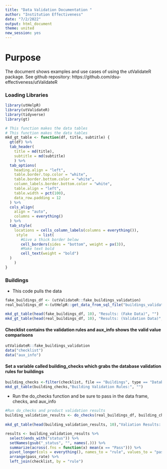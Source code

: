 ```yaml
---
title: "Data Validation Documentation "
author: "Institution Effectiveness"
date: "7/2/2022"
output: html_document
theme: united
new_session: yes
---
```



# Purpose

The document shows examples and use cases of using the utValidateR package.
See github repository: https://github.com/dsu-effectiveness/utValidateR

### Loading Libraries

```r
library(utHelpR)
library(utValidateR)
library(tidyverse)
library(gt)

# This function makes the data tables
# This function makes the data tables
mkd_gt_table <- function(df, title, subtitle) {
  gt(df) %>%
  tab_header(
    title = md(title),
    subtitle = md(subtitle)
    ) %>%
  tab_options(
    heading.align = "left",
    table.border.top.color = "white",
    table.border.bottom.color = "white",
    column_labels.border.bottom.color = "white",
    table.align = "left",
    table.width = pct(100),
    data_row.padding = 12
  ) %>%
  cols_align(
    align = "auto",
    columns = everything()
  ) %>%
  tab_style(
    locations = cells_column_labels(columns = everything()),
     style     = list(
       #Give a thick border below
       cell_borders(sides = "bottom", weight = px(3)),
       #Make text bold
       cell_text(weight = "bold")
  )
    )
}
```

### Buildings
- This code pulls the data
```r

fake_buildings_df <- (utValidateR::fake_buildings_validation)
real_buildings_df <-(utHelpR::get_data_from_sql_file("buildings_validation.sql", "edify", "sandbox"))

mkd_gt_table(head(fake_buildings_df, 10), "Results: (Fake Data)", "")
mkd_gt_table(head(real_buildings_df, 10), "Results: (Validation Data)", "")
```

#### Checklist contains the validation rules and aux_info shows the valid value comparisons
```r
utValidateR::fake_buildings_validation
data("checklist")
data("aux_info")
```

#### Set a variable called building_checks which grabs the database validation rules for buildings
```r
building_checks <-filter(checklist, file == "Buildings", type == "Database")
mkd_gt_table(building_checks,"Building Validation Rules:", "")
```

- Run the do_checks function and be sure to pass in the data frame, checks, and aux_info

```r
#Run do_checks and product validation results
building_validation_results <- do_checks(real_buildings_df, building_checks, aux_info)
  
mkd_gt_table(head(building_validation_results, 10),"Valiation Results: (Real Data)", "")

results <- building_validation_results %>% 
  select(ends_with("status")) %>% 
  setNames(gsub("_status", "", names(.))) %>% 
  summarize(across(.fns = function(x) mean(x == "Pass"))) %>% 
  pivot_longer(cols = everything(), names_to = "rule", values_to = "pass_rate") %>% 
  arrange(pass_rate) %>% 
  left_join(checklist, by = "rule")
```
